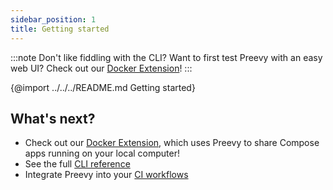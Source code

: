 ```yaml
---
sidebar_position: 1
title: Getting started
---
```


:::note Don't like fiddling with the CLI? Want to first test Preevy with an easy web UI? Check out our [Docker Extension](/docker-extension)!
:::

{@import ../../../README.md Getting started}

## What's next?

- Check out our [Docker Extension](/docker-extension), which uses Preevy to share Compose apps running on your local computer!
- See the full [CLI reference](/cli-reference)
- Integrate Preevy into your [CI workflows](/ci)
